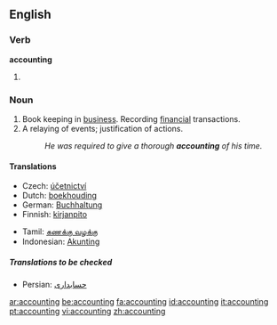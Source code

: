 ==English==

===Verb===
'''accounting'''

# {{present participle of|account}}

===Noun===
{{wikipedia}}
{{en-noun|-}}

# Book keeping in [[business]].  Recording [[financial]] transactions.
# A relaying of events; justification of actions.
#:''He was required to give a thorough '''accounting''' of his time.''

====Translations====
{{top|book keeping in business}}
*Czech: [[účetnictví]] {{n}}
*Dutch: [[boekhouding]] {{f}}
*German: [[Buchhaltung]] {{f}}
*Finnish: [[kirjanpito]]
{{mid}}
*Tamil: [[கணக்கு வழக்கு]]
*Indonesian: [[Akunting]]
{{bottom}}
=====Translations to be checked=====
{{checktrans}}
*Persian: [[حسابداری]]

[[ar:accounting]]
[[be:accounting]]
[[fa:accounting]]
[[id:accounting]]
[[it:accounting]]
[[pt:accounting]]
[[vi:accounting]]
[[zh:accounting]]